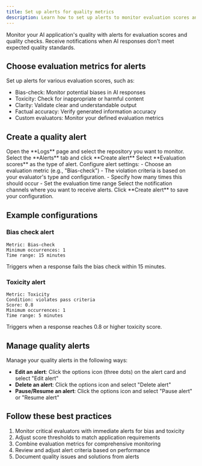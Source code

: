 ```yaml
---
title: Set up alerts for quality metrics
description: Learn how to set up alerts to monitor evaluation scores and quality checks in Maxim.
---
```


Monitor your AI application's quality with alerts for evaluation scores and quality checks. Receive notifications when AI responses don't meet expected quality standards.

## Choose evaluation metrics for alerts

Set up alerts for various evaluation scores, such as:

- Bias-check: Monitor potential biases in AI responses
- Toxicity: Check for inappropriate or harmful content
- Clarity: Validate clear and understandable output
- Factual accuracy: Verify generated information accuracy
- Custom evaluators: Monitor your defined evaluation metrics

## Create a quality alert

<Steps>
<Step>
Open the **Logs** page and select the repository you want to monitor.
</Step>
<Step>
Select the **Alerts** tab and click **Create alert**
</Step>
<Step>
Select **Evaluation scores** as the type of alert.
</Step>
<Step>
Configure alert settings:
  - Choose an evaluation metric (e.g., "Bias-check")
  - The violation criteria is based on your evaluator's type and configuration.
  - Specify how many times this should occur
  - Set the evaluation time range
</Step>
<Step>
Select the notification channels where you want to receive alerts.
</Step>
<Step>
Click **Create alert** to save your configuration.
</Step>
</Steps>

<MaximPlayer url="https://drive.google.com/file/d/1F7MeY-fHmI8zF1rPwSd23ronC2gumFGa/preview" />

## Example configurations

### Bias check alert

```
Metric: Bias-check
Minimum occurrences: 1
Time range: 15 minutes
```

Triggers when a response fails the bias check within 15 minutes.

### Toxicity alert
```
Metric: Toxicity
Condition: violates pass criteria
Score: 0.8
Minimum occurrences: 1
Time range: 5 minutes
```
Triggers when a response reaches 0.8 or higher toxicity score.

## Manage quality alerts

Manage your quality alerts in the following ways:

- **Edit an alert**: Click the options icon (three dots) on the alert card and select "Edit alert"
- **Delete an alert**: Click the options icon and select "Delete alert"
- **Pause/Resume an alert**: Click the options icon and select "Pause alert" or "Resume alert"

## Follow these best practices

1. Monitor critical evaluators with immediate alerts for bias and toxicity
2. Adjust score thresholds to match application requirements
3. Combine evaluation metrics for comprehensive monitoring
4. Review and adjust alert criteria based on performance
5. Document quality issues and solutions from alerts